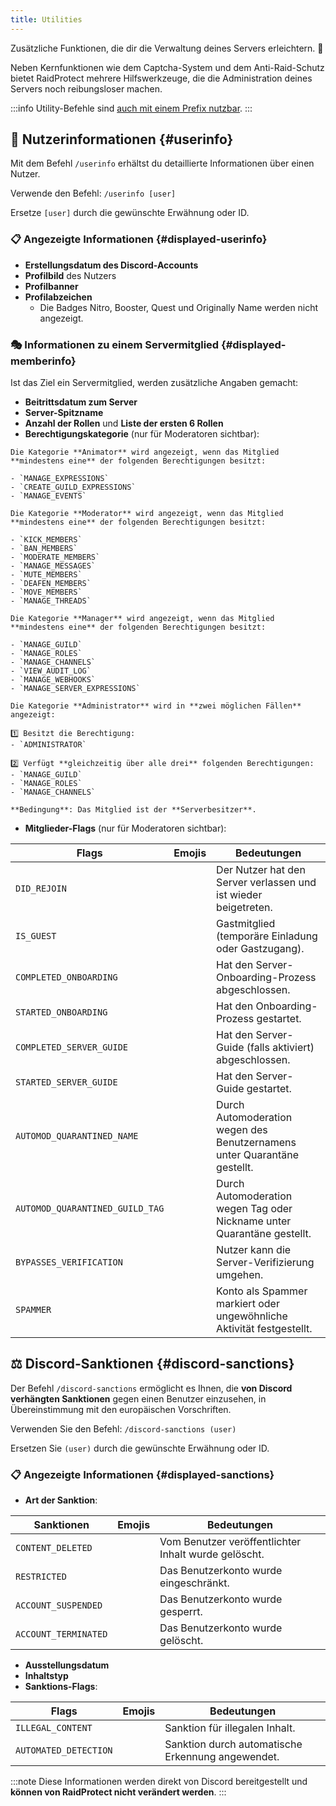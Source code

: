 ```yaml
---
title: Utilities
---
```



Zusätzliche Funktionen, die dir die Verwaltung deines Servers erleichtern. 🔧

Neben Kernfunktionen wie dem Captcha-System und dem Anti-Raid-Schutz bietet RaidProtect mehrere Hilfswerkzeuge, die die Administration deines Servers noch reibungsloser machen.

:::info
Utility-Befehle sind [auch mit einem Prefix nutzbar](../guides/prefix.md).
:::

## 👤 Nutzerinformationen {#userinfo}

Mit dem Befehl `/userinfo` erhältst du detaillierte Informationen über einen Nutzer.

Verwende den Befehl: ```/userinfo [user]```

Ersetze `[user]` durch die gewünschte Erwähnung oder ID.

### 📋 Angezeigte Informationen {#displayed-userinfo}

- **Erstellungsdatum des Discord-Accounts**
- **Profilbild** des Nutzers
- **Profilbanner**
- **Profilabzeichen**
  - Die Badges Nitro, Booster, Quest und Originally Name werden nicht angezeigt.

### 🎭 Informationen zu einem Servermitglied {#displayed-memberinfo}

Ist das Ziel ein Servermitglied, werden zusätzliche Angaben gemacht:

- **Beitrittsdatum zum Server**
- **Server-Spitzname**
- **Anzahl der Rollen** und **Liste der ersten 6 Rollen**
- **Berechtigungskategorie** (nur für Moderatoren sichtbar):

<SeparatedBox>
<Tabs>
  <TabItem value="animator" label="Animator" default>

    Die Kategorie **Animator** wird angezeigt, wenn das Mitglied **mindestens eine** der folgenden Berechtigungen besitzt:

    - `MANAGE_EXPRESSIONS`
    - `CREATE_GUILD_EXPRESSIONS`
    - `MANAGE_EVENTS`

  </TabItem>
  <TabItem value="moderator" label="Moderator">

    Die Kategorie **Moderator** wird angezeigt, wenn das Mitglied **mindestens eine** der folgenden Berechtigungen besitzt:

    - `KICK_MEMBERS`
    - `BAN_MEMBERS`
    - `MODERATE_MEMBERS`
    - `MANAGE_MESSAGES`
    - `MUTE_MEMBERS`
    - `DEAFEN_MEMBERS`
    - `MOVE_MEMBERS`
    - `MANAGE_THREADS`

  </TabItem>
  <TabItem value="manager" label="Manager">

    Die Kategorie **Manager** wird angezeigt, wenn das Mitglied **mindestens eine** der folgenden Berechtigungen besitzt:

    - `MANAGE_GUILD`
    - `MANAGE_ROLES`
    - `MANAGE_CHANNELS`
    - `VIEW_AUDIT_LOG`
    - `MANAGE_WEBHOOKS`
    - `MANAGE_SERVER_EXPRESSIONS`

  </TabItem>
  <TabItem value="admin" label="Administrator">

    Die Kategorie **Administrator** wird in **zwei möglichen Fällen** angezeigt:

    1️⃣ Besitzt die Berechtigung:
    - `ADMINISTRATOR`

    2️⃣ Verfügt **gleichzeitig über alle drei** folgenden Berechtigungen:
    - `MANAGE_GUILD`
    - `MANAGE_ROLES`
    - `MANAGE_CHANNELS`

  </TabItem>
  <TabItem value="owner" label="Owner">

    **Bedingung**: Das Mitglied ist der **Serverbesitzer**.

  </TabItem>
</Tabs>
</SeparatedBox>

- **Mitglieder-Flags** (nur für Moderatoren sichtbar):

| **Flags**                                | **Emojis**                                                                                                                  | **Bedeutungen**                                                          |
| ---------------------------------------- | --------------------------------------------------------------------------------------------------------------------------- | ------------------------------------------------------------------------ |
| `DID_REJOIN`                             | <Icon src="/img/icons/MemberDidRejoin.svg" alt="Icon MitgliedKamZurück" title=":MemberDidRejoin:"/>                         | Der Nutzer hat den Server verlassen und ist wieder beigetreten.          |
| `IS_GUEST`                               | <Icon src="/img/icons/MemberIsGuest.svg" alt="Icon MitgliedIstGast" title=":MemberIsGuest:"/>                               | Gastmitglied (temporäre Einladung oder Gastzugang).                      |
| `COMPLETED_ONBOARDING`                   | <Icon src="/img/icons/OnboardingCompleted.svg" alt="Icon OnboardingAbgeschlossen" title=":OnboardingCompleted:"/>           | Hat den Server-Onboarding-Prozess abgeschlossen.                         |
| `STARTED_ONBOARDING`                     | <Icon src="/img/icons/OnboardingStarted.svg" alt="Icon OnboardingGestartet" title=":OnboardingStarted:"/>                   | Hat den Onboarding-Prozess gestartet.                                    |
| `COMPLETED_SERVER_GUIDE`                 | <Icon src="/img/icons/ServerGuideCompleted.svg" alt="Icon ServerGuideAbgeschlossen" title=":ServerGuideCompleted:"/>        | Hat den Server-Guide (falls aktiviert) abgeschlossen.                    |
| `STARTED_SERVER_GUIDE`                   | <Icon src="/img/icons/ServerGuideStarted.svg" alt="Icon ServerGuideGestartet" title=":ServerGuideStarted:"/>                | Hat den Server-Guide gestartet.                                          |
| `AUTOMOD_QUARANTINED_NAME`               | <Icon src="/img/icons/MemberQuarantined.svg" alt="Icon MitgliedUnterQuarantäne" title=":MemberQuarantined:"/>               | Durch Automoderation wegen des Benutzernamens unter Quarantäne gestellt. |
| `AUTOMOD_QUARANTINED_GUILD_TAG`          | <Icon src="/img/icons/MemberQuarantined.svg" alt="Icon MitgliedUnterQuarantäne" title=":MemberQuarantined:"/>               | Durch Automoderation wegen Tag oder Nickname unter Quarantäne gestellt.  |
| `BYPASSES_VERIFICATION`                  | <Icon src="/img/icons/BypassVerification.svg" alt="Icon VerifizierungUmgangen" title=":BypassVerification:"/>               | Nutzer kann die Server-Verifizierung umgehen.                            |
| `SPAMMER`                                | <Icon src="/img/icons/UnusualAccountActivity.svg" alt="Icon UngewöhnlicheKontoAktivität" title=":UnusualAccountActivity:"/> | Konto als Spammer markiert oder ungewöhnliche Aktivität festgestellt.    |

## ⚖️ Discord-Sanktionen {#discord-sanctions}

Der Befehl `/discord-sanctions` ermöglicht es Ihnen, die **von Discord verhängten Sanktionen** gegen einen Benutzer einzusehen, in Übereinstimmung mit den europäischen Vorschriften.

Verwenden Sie den Befehl: ```/discord-sanctions (user)```

Ersetzen Sie `(user)` durch die gewünschte Erwähnung oder ID.

### 📋 Angezeigte Informationen {#displayed-sanctions}

- **Art der Sanktion**:

| **Sanktionen**                           | **Emojis**                                                                                                                  | **Bedeutungen**                                                          |
| ---------------------------------------- | --------------------------------------------------------------------------------------------------------------------------- | ------------------------------------------------------------------------ |
| `CONTENT_DELETED`                        | <Icon src="/img/icons/ContentDeleted.svg" alt="icon ContentDeleted" title=":iconTrash:"/>                                   | Vom Benutzer veröffentlichter Inhalt wurde gelöscht.                     |
| `RESTRICTED`                             | <Icon src="/img/icons/AccountRestricted.svg" alt="icon AccountRestricted" title=":iconRestricted:"/>                        | Das Benutzerkonto wurde eingeschränkt.                                   |
| `ACCOUNT_SUSPENDED`                      | <Icon src="/img/icons/AccountSuspended.svg" alt="icon AccountSuspended" title=":iconSuspended:"/>                           | Das Benutzerkonto wurde gesperrt.                                        |
| `ACCOUNT_TERMINATED`                     | <Icon src="/img/icons/AccountTerminated.svg" alt="icon AccountTerminated" title=":iconTerminated:"/>                        | Das Benutzerkonto wurde gelöscht.                                        |

- **Ausstellungsdatum**
- **Inhaltstyp**
- **Sanktions-Flags**:

| **Flags**                                | **Emojis**                                                                                                                  | **Bedeutungen**                                                          |
| ---------------------------------------- | --------------------------------------------------------------------------------------------------------------------------- | ------------------------------------------------------------------------ |
| `ILLEGAL_CONTENT`                        | <Icon src="/img/icons/IllegalContent.svg" alt="icon IllegalContent" title=":iconIllegal:"/>                                 | Sanktion für illegalen Inhalt.                                           |
| `AUTOMATED_DETECTION`                    | <Icon src="/img/icons/AutomatedDetection.svg" alt="icon AutomatedDetection" title=":iconBots:"/>                            | Sanktion durch automatische Erkennung angewendet.                        |

:::note
Diese Informationen werden direkt von Discord bereitgestellt und **können von RaidProtect nicht verändert werden**.
:::
